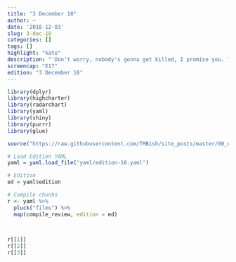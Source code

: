 ```yaml
---
title: "3 December 18"
author: ~
date: '2018-12-03'
slug: 3-dec-18
categories: []
tags: []
highlight: "kate"
description: "'Don't worry, nobody's gonna get killed, I promise you. This is just a musical emergency!' - Andreyev"
screencap: "E17"
edition: "3 December 18"
---
```


```r
library(dplyr)
library(highcharter)
library(radarchart)
library(yaml)
library(shiny)
library(purrr)
library(glue)

source("https://raw.githubusercontent.com/TMBish/site_posts/master/00_utilities/film-review-utils.R")

# Load Edition YAML
yaml = yaml.load_file("yaml/edition-18.yaml")

# Edition
ed = yaml$edition

# Compile chunks
r <- yaml %>%
  pluck("films") %>%
  map(compile_review, edition = ed)
  


r[[1]]
r[[2]]
r[[3]]
```